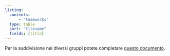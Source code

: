 ```yaml
---
listing:
  contents:
      - "teamworks"
  type: table
  sort: "filename"
  fields: [title]
---
```


Per la suddivisione nei diversi gruppi potete completare [questo documento](https://docs.google.com/spreadsheets/d/1tg7B3ttsWiPCkyVAsZcY4omEJ5OALLO7NZTQIbjxlUA/edit?gid=1666304831#gid=1666304831).

